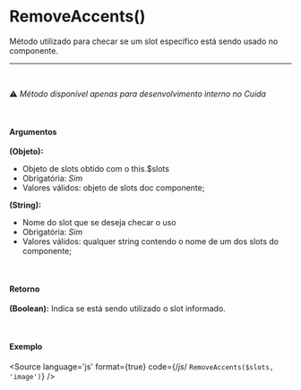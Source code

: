 
<Meta title="Utils/Métodos/RemoveAccents()"/>

# RemoveAccents()

Método utilizado para checar se um slot específico está sendo usado no componente.

<hr />
<br />

⚠️ *Método disponível apenas para desenvolvimento interno no Cuida*

<br />

#### Argumentos

**(Objeto):**
- Objeto de slots obtido com o this.$slots
- Obrigatória: *Sim*
- Valores válidos: objeto de slots doc componente;

**(String):**
- Nome do slot que se deseja checar o uso
- Obrigatória: *Sim*
- Valores válidos: qualquer string contendo o nome de um dos slots do componente;

<br />

#### Retorno

**(Boolean):** Indica se está sendo utilizado o slot informado.

<br />

#### Exemplo

<Story name="RemoveAccents">
</Story>

<Source
  language='js'
  format={true}
  code={/*js*/ `
  RemoveAccents($slots, 'image')
`}
/>
